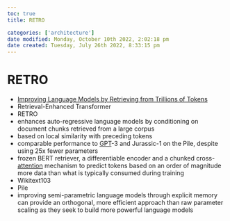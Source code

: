 ```yaml
---
toc: true
title: RETRO

categories: ['architecture']
date modified: Monday, October 10th 2022, 2:02:18 pm
date created: Tuesday, July 26th 2022, 8:33:15 pm
---
```


# RETRO
- [Improving Language Models by Retrieving from Trillions of Tokens](https://arxiv.org/abs/2112.04426)
- Retrieval-Enhanced Transformer
- RETRO
- enhances auto-regressive language models by conditioning on document chunks retrieved from a large corpus
- based on local similarity with preceding tokens
- comparable performance to [GPT](GPT.qmd)-3 and Jurassic-1 on the Pile, despite using 25x fewer parameters
- frozen BERT retriever, a differentiable encoder and a chunked cross-[attention](Attention.qmd) mechanism to predict tokens based on an order of magnitude more data than what is typically consumed during training
- Wikitext103
- Pile
- improving semi-parametric language models through explicit memory can provide an orthogonal, more efficient approach than raw parameter scaling as they seek to build more powerful language models



